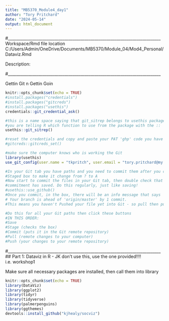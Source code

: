 ```yaml
---
title: "MB5370_Module4_day1"
author: "Tory Pritchard"
date: "2024-05-14"
output: html_document
---
```


#____________________________________________________________________________
Workspace/Rmd file location
C:/Users/Admin/OneDrive/Documents/MB5370/Module_04/Mod4_Personal/Dataviz.Rmd

Description:

#____________________________________________________________________________

Gettin Git n Gettin Goin
```r
knitr::opts_chunk$set(echo = TRUE)
#install.packages("credentials")
#install.packages("gitcreds")
#install.packages("usethis")
credentials::git_credential_ask()

#this is a name space saying that git_sitrep belongs to usethis package
#you are telling R which function to use from the package with the :: 
usethis::git_sitrep()

#reset the credentials and copy and paste your PAT 'ghp' code you have on Git
#gitcreds::gitcreds_set()

#make sure the computer knows who is working the Git
library(usethis)
use_git_config(user.name = "tkpritch", user.email = "tory.pritchard@my.jcu.edu.au")

#In your Git tab you have paths and you need to commit them after you check the
#Staged box to make it change from ? to A
#Now start to commit the files in your Git tab, then double check that your
#commitment has saved. Do this regularly, just like saving!
#usethis::use_github()
#Once you commit, in the box, there will be an info message that says
# Your branch is ahead of 'origin/master' by 1 commit.
#This means you haven't Pushed your file yet into Git - so pull then push!

#Do this for all your Git paths then click these buttons
#IN THIS ORDER:
#Save
#Stage (checks the box)
#Commit (puts it in the Git remote repository)
#Pull (remote changes to your computer)
#Push (your changes to your remote repository)
```




#____________________________________________________________________________
## Part 1: Dataviz in R - JK don't use this, use the one provided!!!! i.e. workshop1

Make sure all necessary packages are installed, then call them into library
```r
knitr::opts_chunk$set(echo = TRUE)
library(DataViz)
library(ggplot2)
library(tidyr)
library(tidyverse)
library(palmerpenguins)
library(ggthemes)
devtools::install_github("kjhealy/socviz")

```


